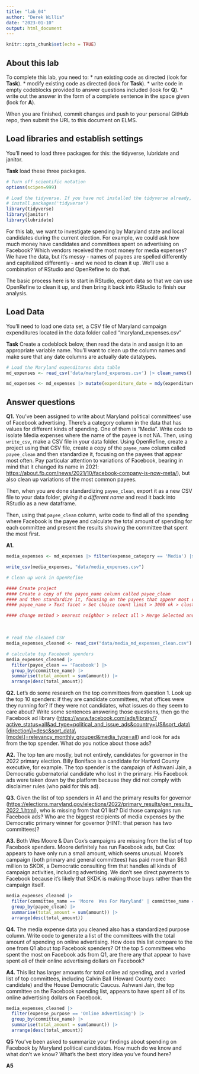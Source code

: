 ```yaml
---
title: "lab_04"
author: "Derek Willis"
date: "2023-01-10"
output: html_document
---
```


```r
knitr::opts_chunk$set(echo = TRUE)
```

## About this lab

To complete this lab, you need to: \* run existing code as directed (look for **Task**). \* modify existing code as directed (look for **Task**). \* write code in empty codeblocks provided to answer questions included (look for **Q**). \* write out the answer in the form of a complete sentence in the space given (look for **A**).

When you are finished, commit changes and push to your personal GitHub repo, then submit the URL to this document on ELMS.

## Load libraries and establish settings

You'll need to load three packages for this: the tidyverse, lubridate and janitor.

**Task** load these three packages.

```r
# Turn off scientific notation
options(scipen=999)

# Load the tidyverse. If you have not installed the tidyverse already, remove the # from the next line and run it first.  
# install.packages('tidyverse')
library(tidyverse)
library(janitor)
library(lubridate)

```

For this lab, we want to investigate spending by Maryland state and local candidates during the current election. For example, we could ask how much money have candidates and committees spent on advertising on Facebook? Which vendors received the most money for media expenses? We have the data, but it's messy - names of payees are spelled differently and capitalized differently - and we need to clean it up. We'll use a combination of RStudio and OpenRefine to do that.

The basic process here is to start in RStudio, export data so that we can use OpenRefine to clean it up, and then bring it back into RStudio to finish our analysis.

## Load Data

You'll need to load one data set, a CSV file of Maryland campaign expenditures located in the data folder called "maryland_expenses.csv"

**Task** Create a codeblock below, then read the data in and assign it to an appropriate variable name. You'll want to clean up the column names and make sure that any date columns are actually date datatypes.

```r
# Load the Maryland expenditures data table
md_expenses <- read_csv('data/maryland_expenses.csv') |> clean_names()

md_expenses <- md_expenses |> mutate(expenditure_date = mdy(expenditure_date))
```

## Answer questions

**Q1.** You've been assigned to write about Maryland political committees' use of Facebook advertising. There's a category column in the data that has values for different kinds of spending. One of them is "Media". Write code to isolate Media expenses where the name of the payee is not NA. Then, using `write_csv`, make a CSV file in your data folder. Using OpenRefine, create a project using that CSV file, create a copy of the `payee_name` column called `payee_clean` and then standardize it, focusing on the payees that appear most often. Pay particular attention to variations of Facebook, bearing in mind that it changed its name in 2021: <https://about.fb.com/news/2021/10/facebook-company-is-now-meta/>), but also clean up variations of the most common payees.

Then, when you are done standardizing `payee_clean`, export it as a new CSV file to your data folder, *giving it a different name* and read it back into RStudio as a new dataframe.

Then, using that `payee_clean` column, write code to find all of the spending where Facebook is the payee and calculate the total amount of spending for each committee and present the results showing the committee that spent the most first.

**A1.**

```r
media_expenses <- md_expenses |> filter(expense_category == 'Media') |> filter(!is.na(payee_name))

write_csv(media_expenses, "data/media_expenses.csv")

# Clean up work in OpenRefine

#### Create project
#### Create a copy of the payee_name column called payee_clean
#### and then standardize it, focusing on the payees that appear most often.
#### payee_name > Text facet > Set choice count limit > 3000 ok > cluster > select all > Merge Selected and re-cluster

#### change method > nearest neighbor > select all > Merge Selected and re-cluster

```

\

```r
# read the cleaned CSV 
media_expenses_cleaned <- read_csv("data/media_md_expenses_clean.csv")

# calculate top Facebook spenders
media_expenses_cleaned |> 
  filter(payee_clean == 'Facebook') |> 
  group_by(committee_name) |> 
  summarise(total_amount = sum(amount)) |> 
  arrange(desc(total_amount))
```

**Q2.** Let's do some research on the top committees from question 1. Look up the top 10 spenders: if they are candidate committees, what offices were they running for? If they were not candidates, what issues do they seem to care about? Write some sentences answering those questions, then go the Facebook ad library ([https://www.facebook.com/ads/library/?active_status=all&ad_type=political_and_issue_ads&country=US&sort_data\\[direction\\]=desc&sort_data\\[mode\\]=relevancy_monthly_grouped&media_type=all](https://www.facebook.com/ads/library/?active_status=all&ad_type=political_and_issue_ads&country=US&sort_data%5Bdirection%5D=desc&sort_data%5Bmode%5D=relevancy_monthly_grouped&media_type=all){.uri}) and look for ads from the top spender. What do you notice about those ads?

**A2.** The top ten are mostly, but not entirely, candidates for governor in the 2022 primary election. Billy Boniface is a candidate for Harford County executive, for example. The top spender is the campaign of Ashwani Jain, a Democratic gubernatorial candidate who lost in the primary. His Facebook ads were taken down by the platform because they did not comply with disclaimer rules (who paid for this ad).

**Q3.** Given the list of top spenders in A1 and the primary results for governor (<https://elections.maryland.gov/elections/2022/primary_results/gen_results_2022_1.html>), who is missing from that Q1 list? Did those campaigns run Facebook ads? Who are the biggest recipients of media expenses by the Democratic primary winner for governor (HINT: that person has two committees)?

**A3.** Both Wes Moore & Dan Cox's campaigns are missing from the list of top Facebook spenders. Moore definitely has run Facebook ads, but Cox appears to have only run a small amount, which seems unusual. Moore's campaign (both primary and general committees) has paid more than \$6.1 million to SKDK, a Democratic consulting firm that handles all kinds of campaign activities, including advertising. We don't see direct payments to Facebook because it's likely that SKDK is making those buys rather than the campaign itself.

```r

media_expenses_cleaned |> 
  filter(committee_name == 'Moore  Wes For Maryland' | committee_name == 'Moore Miller For Maryland Slate') |> 
  group_by(payee_clean) |> 
  summarise(total_amount = sum(amount)) |> 
  arrange(desc(total_amount))

```

**Q4.** The media expense data you cleaned also has a standardized purpose column. Write code to generate a list of the committees with the total amount of spending on online advertising. How does this list compare to the one from Q1 about top Facebook spenders? Of the top 5 committees who spent the most on Facebook ads from Q1, are there any that appear to have spent *all* of their online advertising dollars on Facebook?

**A4.** This list has larger amounts for total online ad spending, and a varied list of top committees, including Calvin Ball (Howard County exec candidate) and the House Democratic Caucus. Ashwani Jain, the top committee on the Facebook spending list, appears to have spent all of its online advertising dollars on Facebook.

```r
media_expenses_cleaned |> 
  filter(expense_purpose == 'Online Advertising') |> 
  group_by(committee_name) |> 
  summarise(total_amount = sum(amount)) |> 
  arrange(desc(total_amount))
```

**Q5** You've been asked to summarize your findings about spending on Facebook by Maryland political candidates. How much do we know and what don't we know? What's the best story idea you've found here?

**A5**
